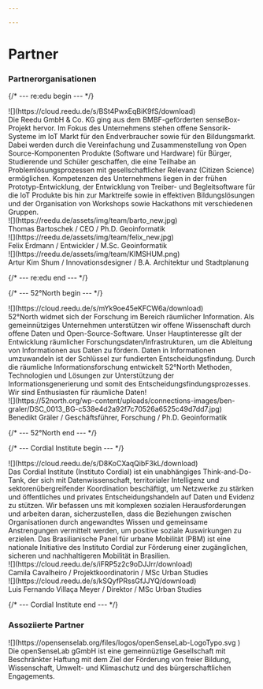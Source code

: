 ```yaml
---

---
```



# Partner

### Partnerorganisationen

{/* --- re:edu begin --- */}

<div className="max-w-sm">
![](https://cloud.reedu.de/s/BSt4PwxEqBiK9fS/download)
</div>
Die Reedu GmbH & Co. KG ging aus dem BMBF-geförderten senseBox-Projekt hervor. Im Fokus des Unternehmens stehen offene Sensorik-Systeme im IoT Markt für den Endverbraucher sowie für den Bildungsmarkt. Dabei werden durch die Vereinfachung und Zusammenstellung von Open Source-Komponenten Produkte (Software und Hardware) für Bürger, Studierende und Schüler geschaffen, die eine Teilhabe an Problemlösungsprozessen mit gesellschaftlicher Relevanz (Citizen Science) ermöglichen. Kompetenzen des Unternehmens liegen in der frühen Prototyp-Entwicklung, der Entwicklung von Treiber- und Begleitsoftware für die IoT Produkte bis hin zur Marktreife sowie in effektiven Bildungslösungen und der Organisation von Workshops sowie Hackathons mit verschiedenen Gruppen.

<div className="flex gap-2 items-center">
    <div className="w-48">
![](https://reedu.de/assets/img/team/barto_new.jpg)
    </div>
    Thomas Bartoschek / CEO / Ph.D. Geoinformatik
</div>
<div className="flex gap-2 items-center">
    <div className="w-48">
![](https://reedu.de/assets/img/team/felix_new.jpg)
    </div>
    Felix Erdmann / Entwickler / M.Sc. Geoinformatik
</div>
<div className="flex gap-2 items-center">
    <div className="w-48">
![](https://reedu.de/assets/img/team/KIMSHUM.png)
    </div>
    Artur Kim Shum / Innovationsdesigner / B.A. Architektur und Stadtplanung
</div>

{/* --- re:edu end --- */}

{/* --- 52°North begin --- */}

<div className="max-w-sm mt-4">
![](https://cloud.reedu.de/s/mYk9oe45eKFCW6a/download)
</div>
52°North widmet sich der Forschung im Bereich räumlicher Information. Als gemeinnütziges Unternehmen unterstützen wir offene Wissenschaft durch offene Daten und Open-Source-Software. Unser Hauptinteresse gilt der Entwicklung räumlicher Forschungsdaten/Infrastrukturen, um die Ableitung von Informationen aus Daten zu fördern. Daten in Informationen umzuwandeln ist der Schlüssel zur fundierten Entscheidungsfindung. Durch die räumliche Informationsforschung entwickelt 52°North Methoden, Technologien und Lösungen zur Unterstützung der Informationsgenerierung und somit des Entscheidungsfindungsprozesses. Wir sind Enthusiasten für räumliche Daten!
<div className="flex gap-2 items-center">
    <div className="w-48">
![](https://52north.org/wp-content/uploads/connections-images/ben-graler/DSC_0013_BG-c538e4d2a92f7c70526a6525c49d7dd7.jpg)
    </div>
    Benedikt Gräler / Geschäftsführer, Forschung / Ph.D. Geoinformatik
</div>


{/* --- 52°North end --- */}

{/* --- Cordial Institute begin --- */}

<div className="max-w-sm mt-4">
![](https://cloud.reedu.de/s/D8KoCXaqQibF3kL/download)
</div>
Das Cordial Institute (Instituto Cordial) ist ein unabhängiges Think-and-Do-Tank, der sich mit Datenwissenschaft, territorialer Intelligenz und sektorenübergreifender Koordination beschäftigt, um Netzwerke zu stärken und öffentliches und privates Entscheidungshandeln auf Daten und Evidenz zu stützen. Wir befassen uns mit komplexen sozialen Herausforderungen und arbeiten daran, sicherzustellen, dass die Beziehungen zwischen Organisationen durch angewandtes Wissen und gemeinsame Anstrengungen vermittelt werden, um positive soziale Auswirkungen zu erzielen. Das Brasilianische Panel für urbane Mobilität (PBM) ist eine nationale Initiative des Instituto Cordial zur Förderung einer zugänglichen, sicheren und nachhaltigeren Mobilität in Brasilien.

<div className="flex gap-2 items-center">
    <div className="w-48">
       ![](https://cloud.reedu.de/s/iFRP5z2c9oDJJrr/download)
    </div>
    Camila Cavalheiro / Projektkoordinatorin / MSc Urban Studies
</div>

<div className="flex gap-2 items-center">
   <div className="w-48">
        ![](https://cloud.reedu.de/s/kSQyfPRssGfJJYQ/download)
    </div>
    Luis Fernando Villaça Meyer / Direktor / MSc Urban Studies
</div>

{/* --- Cordial Institute end --- */}

### Assoziierte Partner

<div className="max-w-sm mt-4">
![](https://opensenselab.org/files/logos/openSenseLab-LogoTypo.svg
)
</div>
Die openSenseLab gGmbH ist eine gemeinnüztige Gesellschaft mit Beschränkter Haftung mit dem Ziel der Förderung von freier Bildung, Wissenschaft, Umwelt- und Klimaschutz und des bürgerschaftlichen Engagements.
